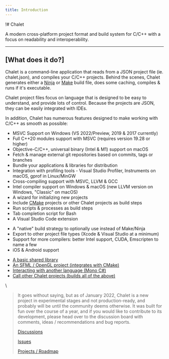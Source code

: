 ```yaml
---
title: Introduction
---
```


!# Chalet

A modern cross-platform project format and build system for C/C++ with a focus on readability and interoperability.

---

## [What does it do?]

Chalet is a command-line application that reads from a JSON project file (ie. chalet.json), and compiles your C/C++ projects. Behind the scenes, Chalet generates either a [Ninja](//ninja-build.org/) or [Make](//en.wikipedia.org/wiki/Make_(software)) build file, does some caching, compiles & runs if it's executable. 

Chalet project files focus on language that is designed to be easy to understand, and provide lots of control. Because the projects are JSON, they can be easily integrated with IDEs.

In addition, Chalet has numerous features designed to make working with C/C++ as smooth as possible:

* MSVC Support on Windows (VS 2022/Preview, 2019 & 2017 currently)
* Full C++20 modules support with MSVC (requires version 19.28 or higher)
* Objective-C/C++, universal binary (Intel & M1) support on macOS
* Fetch & manage external git repositories based on commits, tags or branches
* Bundle your applications & libraries for distribution
* Integration with profiling tools - Visual Studio Profiler, Instruments on macOS, gprof in Linux/MinGW
* Cross-compiling support with MSVC, LLVM & GCC
* Intel compiler support on Windows & macOS (new LLVM version on Windows, "Classic" on macOS)
* A wizard for initializing new projects
* Include [CMake](//cmake.org/) projects or other Chalet projects as build steps
* Run scripts & processes as build steps
* Tab completion script for Bash
* A Visual Studio Code extension

<!-- accordion:start Future -->

* A "native" build strategy to optionally use instead of Make/Ninja
* Export to other project file types (Xcode & Visual Studio at a minimum)
* Support for more compilers: better Intel support, CUDA, Emscripten to name a few
* iOS & Android support

<!-- accordion:end -->

<!-- accordion:start Examples -->

* [A basic shared library](//github.com/chalet-org/chalet-example-sharedlib)
* [An SFML / OpenGL project (integrates with CMake)](//github.com/chalet-org/chalet-example-sfml)
* [Interacting with another language (Mono C#)](//github.com/chalet-org/chalet-example-mono)
* [Call other Chalet projects (builds all of the above)](//github.com/chalet-org/chalet-examples)

<!-- accordion:end -->

\\

> It goes without saying, but as of January 2022, Chalet is a new project in experimental stages and not production-ready, and probably will be until the community deems otherwise. It was built for fun over the course of a year, and if you would like to contribute to its development, please head over to the discussion board with comments, ideas / recommendations and bug reports.
>
> [Discussions](//github.com/chalet-org/chalet-dev/discussions)
>
> [Issues](//github.com/chalet-org/chalet-dev/issues)
>
> [Projects / Roadmap](//github.com/chalet-org/chalet-dev/projects)

<!-- nav::/getting-started -->

